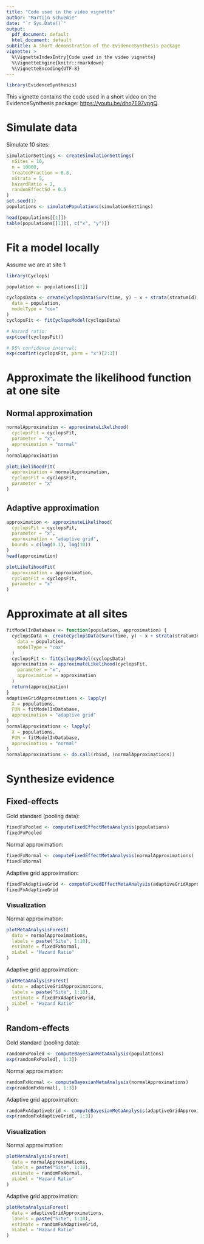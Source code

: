 ```yaml
---
title: "Code used in the video vignette"
author: "Martijn Schuemie"
date: "`r Sys.Date()`"
output:
  pdf_document: default
  html_document: default
subtitle: A short demonstration of the EvidenceSynthesis package
vignette: >
  %\VignetteIndexEntry{Code used in the video vignette}
  %\VignetteEngine{knitr::rmarkdown}
  %\VignetteEncoding{UTF-8}
---
```


```r
library(EvidenceSynthesis)
```

This vignette contains the code used in a short video on the EvidenceSynthesis package: [https://youtu.be/dho7E97vpgQ](https://youtu.be/dho7E97vpgQ).

# Simulate data 

Simulate 10 sites:

```r
simulationSettings <- createSimulationSettings(
  nSites = 10,
  n = 10000,
  treatedFraction = 0.8,
  nStrata = 5,
  hazardRatio = 2,
  randomEffectSd = 0.5
)
set.seed(1)
populations <- simulatePopulations(simulationSettings)

head(populations[[1]])
table(populations[[1]][, c("x", "y")])
```

# Fit a model locally

Assume we are at site 1:

```r
library(Cyclops)

population <- populations[[1]]

cyclopsData <- createCyclopsData(Surv(time, y) ~ x + strata(stratumId),
  data = population,
  modelType = "cox"
)
cyclopsFit <- fitCyclopsModel(cyclopsData)

# Hazard ratio:
exp(coef(cyclopsFit))

# 95% confidence interval:
exp(confint(cyclopsFit, parm = "x")[2:3])
```

# Approximate the likelihood function at one site

## Normal approximation

```r
normalApproximation <- approximateLikelihood(
  cyclopsFit = cyclopsFit,
  parameter = "x",
  approximation = "normal"
)
normalApproximation

plotLikelihoodFit(
  approximation = normalApproximation,
  cyclopsFit = cyclopsFit,
  parameter = "x"
)
```

## Adaptive approximation

```r
approximation <- approximateLikelihood(
  cyclopsFit = cyclopsFit,
  parameter = "x",
  approximation = "adaptive grid",
  bounds = c(log(0.1), log(10))
)
head(approximation)

plotLikelihoodFit(
  approximation = approximation,
  cyclopsFit = cyclopsFit,
  parameter = "x"
)
```

# Approximate at all sites

```r
fitModelInDatabase <- function(population, approximation) {
  cyclopsData <- createCyclopsData(Surv(time, y) ~ x + strata(stratumId),
    data = population,
    modelType = "cox"
  )
  cyclopsFit <- fitCyclopsModel(cyclopsData)
  approximation <- approximateLikelihood(cyclopsFit,
    parameter = "x",
    approximation = approximation
  )
  return(approximation)
}
adaptiveGridApproximations <- lapply(
  X = populations,
  FUN = fitModelInDatabase,
  approximation = "adaptive grid"
)
normalApproximations <- lapply(
  X = populations,
  FUN = fitModelInDatabase,
  approximation = "normal"
)
normalApproximations <- do.call(rbind, (normalApproximations))
```

# Synthesize evidence

## Fixed-effects

Gold standard (pooling data):

```r
fixedFxPooled <- computeFixedEffectMetaAnalysis(populations)
fixedFxPooled
```

Normal approximation: 

```r
fixedFxNormal <- computeFixedEffectMetaAnalysis(normalApproximations)
fixedFxNormal
```

Adaptive grid approximation:

```r
fixedFxAdaptiveGrid <- computeFixedEffectMetaAnalysis(adaptiveGridApproximations)
fixedFxAdaptiveGrid
```

### Visualization

Normal approximation: 

```r
plotMetaAnalysisForest(
  data = normalApproximations,
  labels = paste("Site", 1:10),
  estimate = fixedFxNormal,
  xLabel = "Hazard Ratio"
)
```

Adaptive grid approximation:

```r
plotMetaAnalysisForest(
  data = adaptiveGridApproximations,
  labels = paste("Site", 1:10),
  estimate = fixedFxAdaptiveGrid,
  xLabel = "Hazard Ratio"
)
```

## Random-effects

Gold standard (pooling data):

```r
randomFxPooled <- computeBayesianMetaAnalysis(populations)
exp(randomFxPooled[, 1:3])
```

Normal approximation: 

```r
randomFxNormal <- computeBayesianMetaAnalysis(normalApproximations)
exp(randomFxNormal[, 1:3])
```

Adaptive grid approximation:

```r
randomFxAdaptiveGrid <- computeBayesianMetaAnalysis(adaptiveGridApproximations)
exp(randomFxAdaptiveGrid[, 1:3])
```

### Visualization

Normal approximation: 

```r
plotMetaAnalysisForest(
  data = normalApproximations,
  labels = paste("Site", 1:10),
  estimate = randomFxNormal,
  xLabel = "Hazard Ratio"
)
```

Adaptive grid approximation:

```r
plotMetaAnalysisForest(
  data = adaptiveGridApproximations,
  labels = paste("Site", 1:10),
  estimate = randomFxAdaptiveGrid,
  xLabel = "Hazard Ratio"
)
```
